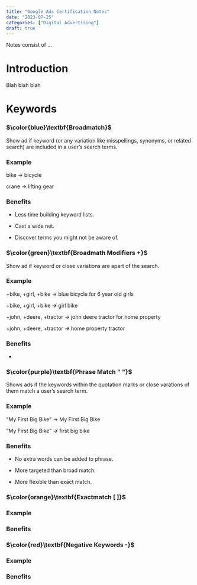 ```yaml
---
title: "Google Ads Certification Notes"
date: "2023-07-25"
categories: ["Digital Advertising"]
draft: true
---
```


Notes consist of ...

# Introduction 

Blah blah blah 

# Keywords

::: {.panel-tabset}

### $\color{blue}\textbf{Broadmatch}$

Show ad if keyword (or any variation like misspellings, synonyms, or related search) are included in a user's search terms. 

### **Example**

bike $\rightarrow$ bicycle 

crane $\rightarrow$ lifting gear

### **Benefits**

* Less time building keyword lists.

* Cast a wide net.

* Discover terms you might not be aware of. 

:::

::: {.panel-tabset}

### $\color{green}\textbf{Broadmath Modifiers +}$

Show ad if keyword or close variations are apart of the search. 

### **Example**

+bike, +girl, +bike $\rightarrow$ blue bicycle for 6 year old girls

+bike, +girl, +bike $\nrightarrow$ girl bike 

+john, +deere, +tractor $\rightarrow$ john deere tractor for home property

+john, +deere, +tractor $\nrightarrow$ home property tractor

### **Benefits**

*

:::

::: {.panel-tabset}

### $\color{purple}\textbf{Phrase Match " "}$

Shows ads if the keywords within the quotation marks or close varations of them match a user's search term. 

### **Example**

"My First Big Bike" $\rightarrow$ My First Big Bike

"My First Big Bike" $\nrightarrow$ first big bike 

### **Benefits**

* No extra words can be added to phrase. 

* More targeted than broad match. 

* More flexible than exact match. 

:::

::: {.panel-tabset}

### $\color{orange}\textbf{Exactmatch [ ]}$

### **Example**



### **Benefits**



:::

::: {.panel-tabset}

### $\color{red}\textbf{Negative Keywords -}$

### **Example**

### **Benefits**

:::
